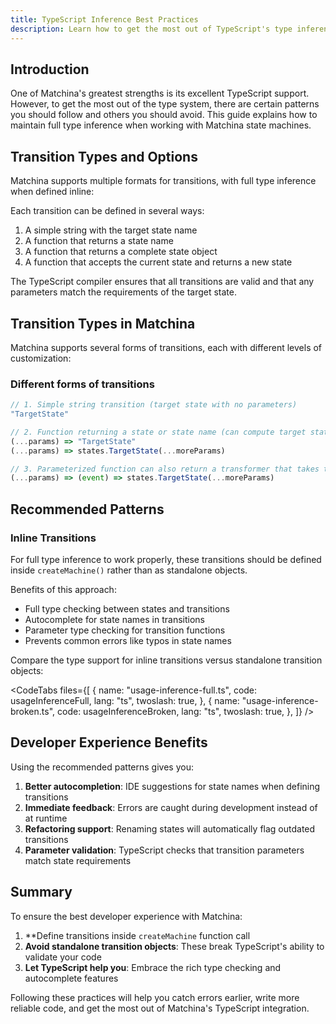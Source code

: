 ```yaml
---
title: TypeScript Inference Best Practices
description: Learn how to get the most out of TypeScript's type inference with Matchina
---
```



## Introduction

One of Matchina's greatest strengths is its excellent TypeScript support. However, to get the most out of the type system, there are certain patterns you should follow and others you should avoid. This guide explains how to maintain full type inference when working with Matchina state machines.

## Transition Types and Options

Matchina supports multiple formats for transitions, with full type inference when defined inline:

Each transition can be defined in several ways:

1. A simple string with the target state name
2. A function that returns a state name
3. A function that returns a complete state object
4. A function that accepts the current state and returns a new state

The TypeScript compiler ensures that all transitions are valid and that any parameters match the requirements of the target state.

## Transition Types in Matchina

Matchina supports several forms of transitions, each with different levels of customization:

### Different forms of transitions

```ts
// 1. Simple string transition (target state with no parameters)
"TargetState"

// 2. Function returning a state or state name (can compute target state dynamically)
(...params) => "TargetState"
(...params) => states.TargetState(...moreParams)

// 3. Parameterized function can also return a transformer that takes the current event and returns a new state
(...params) => (event) => states.TargetState(...moreParams)
```

## Recommended Patterns

### Inline Transitions

For full type inference to work properly, these transitions should be defined inside `createMachine()` rather than as standalone objects.

Benefits of this approach:

- Full type checking between states and transitions
- Autocomplete for state names in transitions
- Parameter type checking for transition functions
- Prevents common errors like typos in state names

Compare the type support for inline transitions versus standalone transition objects:

<CodeTabs
  files={[
    {
      name: "usage-inference-full.ts",
      code: usageInferenceFull,
      lang: "ts",
      twoslash: true,
    },
    {
      name: "usage-inference-broken.ts",
      code: usageInferenceBroken,
      lang: "ts",
      twoslash: true,
    },
  ]}
/>

## Developer Experience Benefits

Using the recommended patterns gives you:

1. **Better autocompletion**: IDE suggestions for state names when defining transitions
2. **Immediate feedback**: Errors are caught during development instead of at runtime
3. **Refactoring support**: Renaming states will automatically flag outdated transitions
4. **Parameter validation**: TypeScript checks that transition parameters match state requirements

## Summary

To ensure the best developer experience with Matchina:

1. \*\*Define transitions inside `createMachine` function call
2. **Avoid standalone transition objects**: These break TypeScript's ability to validate your code
3. **Let TypeScript help you**: Embrace the rich type checking and autocomplete features

Following these practices will help you catch errors earlier, write more reliable code, and get the most out of Matchina's TypeScript integration.
